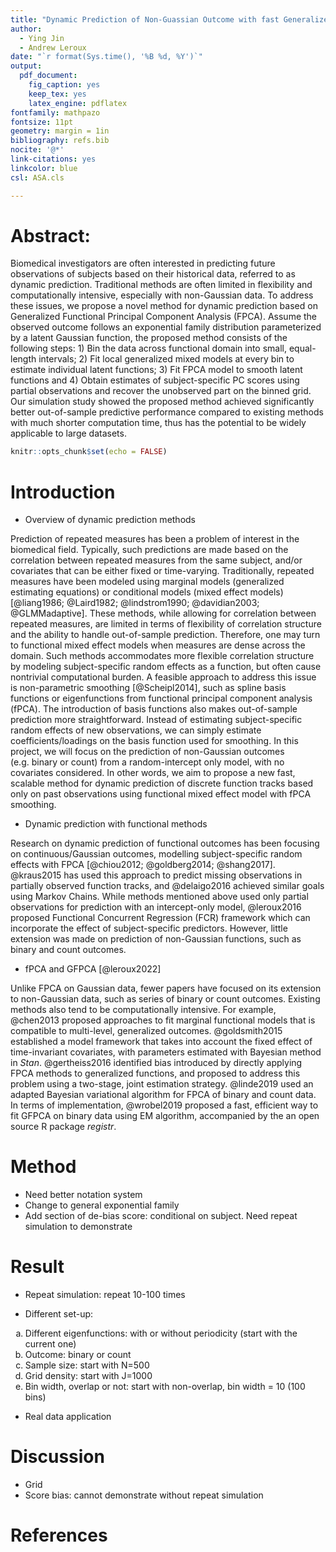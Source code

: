 ```yaml
---
title: "Dynamic Prediction of Non-Guassian Outcome with fast Generalized Functional Principal Analysis"
author:
  - Ying Jin
  - Andrew Leroux
date: "`r format(Sys.time(), '%B %d, %Y')`"
output: 
  pdf_document:
    fig_caption: yes
    keep_tex: yes
    latex_engine: pdflatex
fontfamily: mathpazo
fontsize: 11pt
geometry: margin = 1in
bibliography: refs.bib
nocite: '@*'
link-citations: yes
linkcolor: blue
csl: ASA.cls

---
```

Abstract: 
=================================================================================================================================
  Biomedical investigators are often interested in predicting future observations of subjects based on their historical data, referred to as dynamic prediction. Traditional methods are often limited in flexibility and computationally intensive, especially with non-Gaussian data. To address these issues, we propose a novel method for dynamic prediction based on Generalized Functional Principal Component Analysis (FPCA). Assume the observed outcome follows an exponential family distribution parameterized by a latent Gaussian function, the proposed method consists of the following steps: 1) Bin the data across functional domain into small, equal-length intervals; 2) Fit local generalized mixed models at every bin to estimate individual latent functions; 3) Fit FPCA model to smooth latent functions and 4) Obtain estimates of subject-specific PC scores using partial observations and recover the unobserved part on the binned grid. Our simulation study showed the proposed method achieved significantly better out-of-sample predictive performance compared to existing methods with much shorter computation time, thus has the potential to be widely applicable to large datasets.

```r
knitr::opts_chunk$set(echo = FALSE)
```


Introduction
=================================================================================================================================

-	Overview of dynamic prediction methods

Prediction of repeated measures has been a problem of interest in the biomedical field. Typically, such predictions are made based on the correlation between repeated measures from the same subject, and/or covariates that can be either fixed or time-varying. Traditionally, repeated measures have been modeled using marginal models (generalized estimating equations) or conditional models (mixed effect models) [@liang1986; @Laird1982; @lindstrom1990; @davidian2003; @GLMMadaptive]. These methods, while allowing for correlation between repeated measures, are limited in terms of flexibility of correlation structure and the ability to handle out-of-sample prediction. Therefore, one may turn to functional mixed effect models when measures are dense across the domain. Such methods accommodates more flexible correlation structure by modeling subject-specific random effects as a function, but often cause nontrivial computational burden. A feasible approach to address this issue is non-parametric smoothing [@Scheipl2014], such as spline basis functions or eigenfunctions from functional principal component analysis (fPCA). The introduction of basis functions also makes out-of-sample prediction more straightforward. Instead of estimating subject-specific random effects of new observations, we can simply estimate coefficients/loadings on the basis function used for smoothing. In this project, we will focus on the prediction of non-Gaussian outcomes (e.g. binary or count) from a random-intercept only model, with no covariates considered. In other words, we aim to propose a new fast, scalable method for dynamic prediction of discrete function tracks based only on past observations using functional mixed effect model with fPCA smoothing.

-	Dynamic prediction with functional methods

Research on dynamic prediction of functional outcomes has been focusing on continuous/Gaussian outcomes, modelling subject-specific random effects with FPCA [@chiou2012; @goldberg2014; @shang2017]. @kraus2015 has used this approach to predict missing observations in partially observed function tracks, and @delaigo2016 achieved similar goals using Markov Chains. While methods mentioned above used only partial observations for prediction with an intercept-only model, @leroux2016 proposed Functional Concurrent Regression (FCR) framework which can incorporate the effect of subject-specific predictors. However, little extension was made on prediction of non-Gaussian functions, such as binary and count outcomes.

-	fPCA and GFPCA [@leroux2022]    

Unlike FPCA on Gaussian data, fewer papers have focused on its extension to non-Gaussian data, such as series of binary or count outcomes. Existing methods also tend to be computationally intensive. For example, @chen2013 proposed approaches to fit marginal functional models that is compatible to multi-level, generalized outcomes. @goldsmith2015 established a model framework that takes into account the fixed effect of time-invariant covariates, with parameters estimated with Bayesian method in *Stan*. @gertheiss2016 identified bias introduced by directly applying FPCA methods to generalized functions, and proposed to address this problem using a two-stage, joint estimation strategy. @linde2019 used an adapted Bayesian variational algorithm for FPCA of binary and count data. In terms of implementation, @wrobel2019 proposed a fast, efficient way to fit GFPCA on binary data using EM algorithm, accompanied by the an open source R package *registr*. 



Method
=================================================================================================================================

-	Need better notation system
- Change to general exponential family
- Add section of de-bias score: conditional on subject. Need repeat simulation to demonstrate

Result
=================================================================================================================================
-	Repeat simulation: repeat 10-100 times

-	Different set-up:
a.	Different eigenfunctions: with or without periodicity (start with the current one)
b.	Outcome: binary or count
c.	Sample size: start with N=500
d.	Grid density: start with J=1000
e.	Bin width, overlap or not: start with non-overlap, bin width = 10 (100 bins)

-	Real data application

Discussion
=================================================================================================================================
-	Grid 
-	Score bias: cannot demonstrate without repeat simulation

References
=================================================================================================================================
<div id="refs"></div>